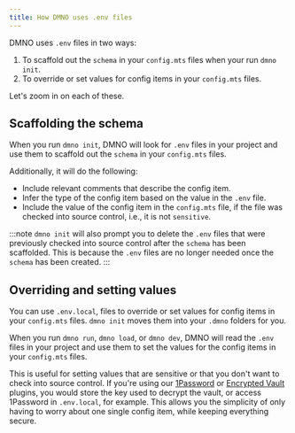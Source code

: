 ```yaml
---
title: How DMNO uses .env files
---
```


DMNO uses `.env` files in two ways:
1. To scaffold out the `schema` in your `config.mts` files when your run `dmno init`.
2. To override or set values for config items in your `config.mts` files.

Let's zoom in on each of these.

## Scaffolding the schema

When you run `dmno init`, DMNO will look for `.env` files in your project and use them to scaffold out the `schema` in your `config.mts` files.

Additionally, it will do the following: 
- Include relevant comments that describe the config item.
- Infer the type of the config item based on the value in the `.env` file.
- Include the value of the config item in the `config.mts` file, if the file was checked into source control, i.e., it is not `sensitive`. 

:::note
`dmno init` will also prompt you to delete the `.env` files that were previously checked into source control after the `schema` has been scaffolded. This is because the `.env` files are no longer needed once the `schema` has been created.
::: 

## Overriding and setting values

You can use `.env.local`, files to override or set values for config items in your `config.mts` files. `dmno init` moves them into your `.dmno` folders for you. 

When you run `dmno run`, `dmno load`, or `dmno dev`, DMNO will read the `.env` files in your project and use them to set the values for the config items in your `config.mts` files.

This is useful for setting values that are sensitive or that you don't want to check into source control. If you're using our [1Password](/docs/plugins/1password) or [Encrypted Vault](/docs/plugins/encrypted-vaults) plugins, you would store the key used to decrypt the vault, or access 1Password in `.env.local`, for example. This allows you the simplicity of only having to worry about one single config item, while keeping everything secure.


